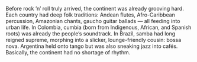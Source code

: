 Before rock ’n’ roll truly arrived, the continent was already grooving hard. Each country had deep folk traditions: Andean flutes, Afro-Caribbean percussion, Amazonian chants, gaucho guitar ballads — all feeding into urban life. In Colombia, cumbia (born from Indigenous, African, and Spanish roots) was already the people’s soundtrack. In Brazil, samba had long reigned supreme, morphing into a slicker, lounge-friendly cousin: bossa nova. Argentina held onto tango but was also sneaking jazz into cafés. Basically, the continent had no shortage of rhythm.